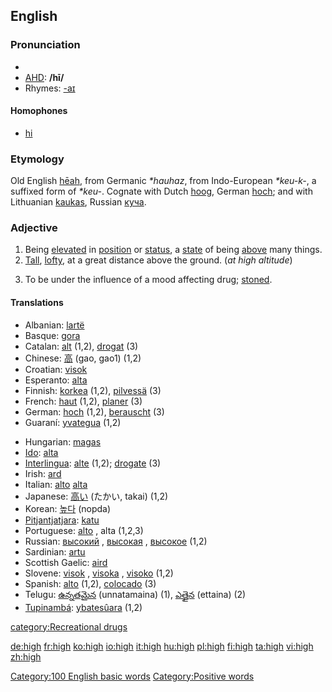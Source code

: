 ==English==
{{rank|herself|year|dear|296|high|above|received|read}}
===Pronunciation===
* {{IPA|/haɪ/}}
* [[w:AHD|AHD]]: '''/hī/'''
* Rhymes: [[Rhymes:English:-aɪ|-aɪ]]

====Homophones====
*[[hi]]

===Etymology===
Old English [[heah|hēah]], from Germanic ''*hauhaz'', from Indo-European ''*keu-k-'', a suffixed form of ''*keu-''.  Cognate with Dutch [[hoog]], German [[hoch]]; and with Lithuanian [[kaukas]], Russian [[куча]].

===Adjective===
{{en-adj2|higher|highest}}

# Being [[elevated]] in [[position]] or [[status]], a [[state]] of being [[above]] many things.
# [[Tall]], [[lofty]], at a great distance above the ground.  (''at high altitude'')
# {{slang}} To be under the influence of a mood affecting drug; [[stoned]].<!--wikisaurus?-->

====Translations====
{{top}}
*Albanian: [[lartë]]
*Basque: [[gora]]
*Catalan: [[alt]] (1,2), [[drogat]] (3)
*Chinese: [[高]] (gao, gao1) (1,2)
*Croatian: [[visok]]
*Esperanto: [[alta]]
*Finnish: [[korkea]] (1,2), [[pilvessä]] (3)
*French: [[haut]] (1,2), [[planer]] (3)
*German: [[hoch]] (1,2), [[berauscht]] (3)
*Guaraní: [[yvategua]] (1,2)
{{mid}}
*Hungarian: [[magas]]
*[[Ido]]: [[alta]]
*[[Interlingua]]: [[alte]] (1,2); [[drogate]] (3)
*Irish: [[ard]]
*Italian: [[alto]] {{m}} [[alta]] {{f}}
*Japanese: [[高い]] (たかい, takai) (1,2)
*Korean: [[높다]] (nopda) 
*[[Pitjantjatjara]]: [[katu]]
*Portuguese: [[alto]] {{m}}, alta {{f}} (1,2,3)
*Russian: [[высокий]] {{m}}, [[высокая]] {{f}}, [[высокое]] {{n}} (1,2)
*Sardinian: [[artu]]
*Scottish Gaelic: [[aird]]
*Slovene: [[visok]] {{m}}, [[visoka]] {{f}}, [[visoko]] {{n}} (1,2)
*Spanish: [[alto]] (1,2), [[colocado]] (3)
*Telugu: [[ఉన్నతమైన]] (unnatamaina) (1), [[ఎత్తైన]] (ettaina) (2)
*[[Tupinambá]]: [[ybatesûara]] (1,2)
{{bottom}}

[[category:Recreational drugs]]
[[Category:100 English basic words]]
[[Category:Positive words]]

[[de:high]]
[[fr:high]]
[[ko:high]]
[[io:high]]
[[it:high]]
[[hu:high]]
[[pl:high]]
[[fi:high]]
[[ta:high]]
[[vi:high]]
[[zh:high]]